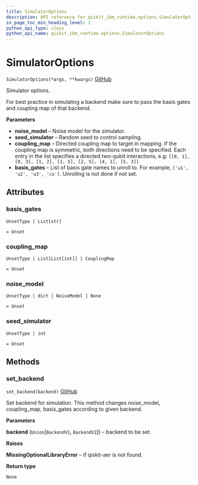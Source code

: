 ```yaml
---
title: SimulatorOptions
description: API reference for qiskit_ibm_runtime.options.SimulatorOptions
in_page_toc_min_heading_level: 1
python_api_type: class
python_api_name: qiskit_ibm_runtime.options.SimulatorOptions
---
```


# SimulatorOptions

<span id="qiskit_ibm_runtime.options.SimulatorOptions" />

`SimulatorOptions(*args, **kwargs)` [GitHub](https://github.com/Qiskit/qiskit-ibm-runtime/tree/stable/0.22/qiskit_ibm_runtime/options/simulator_options.py#L33-L105 "view source code")

Simulator options.

For best practice in simulating a backend make sure to pass the basis gates and coupling map of that backend.

**Parameters**

*   **noise\_model** – Noise model for the simulator.
*   **seed\_simulator** – Random seed to control sampling.
*   **coupling\_map** – Directed coupling map to target in mapping. If the coupling map is symmetric, both directions need to be specified. Each entry in the list specifies a directed two-qubit interactions, e.g: `[[0, 1], [0, 3], [1, 2], [1, 5], [2, 5], [4, 1], [5, 3]]`
*   **basis\_gates** – List of basis gate names to unroll to. For example, `['u1', 'u2', 'u3', 'cx']`. Unrolling is not done if not set.

## Attributes

<span id="qiskit_ibm_runtime.options.SimulatorOptions.basis_gates" />

### basis\_gates

`UnsetType | List[str]`

`= Unset`

<span id="qiskit_ibm_runtime.options.SimulatorOptions.coupling_map" />

### coupling\_map

`UnsetType | List[List[int]] | CouplingMap`

`= Unset`

<span id="qiskit_ibm_runtime.options.SimulatorOptions.noise_model" />

### noise\_model

`UnsetType | dict | NoiseModel | None`

`= Unset`

<span id="qiskit_ibm_runtime.options.SimulatorOptions.seed_simulator" />

### seed\_simulator

`UnsetType | int`

`= Unset`

## Methods

### set\_backend

<span id="qiskit_ibm_runtime.options.SimulatorOptions.set_backend" />

`set_backend(backend)` [GitHub](https://github.com/Qiskit/qiskit-ibm-runtime/tree/stable/0.22/qiskit_ibm_runtime/options/simulator_options.py#L79-L105 "view source code")

Set backend for simulation. This method changes noise\_model, coupling\_map, basis\_gates according to given backend.

**Parameters**

**backend** (`Union`\[`BackendV1`, `BackendV2`]) – backend to be set.

**Raises**

**MissingOptionalLibraryError** – if qiskit-aer is not found.

**Return type**

`None`

